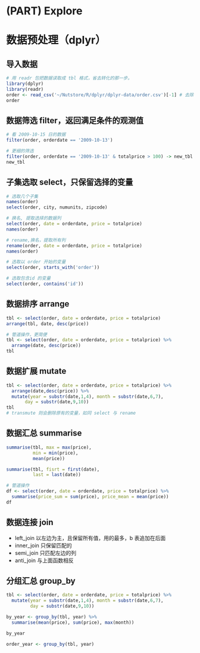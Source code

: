 # (PART) Explore {-}
# 数据预处理（dplyr）

## 导入数据
```r
# 用 readr 包把数据读取成 tbl 格式，省去转化的那一步。
library(dplyr)
library(readr)
order <- read_csv('~/Nutstore/R/dplyr/dplyr-data/order.csv')[-1] # 去除空名的第一列
order
```

## 数据筛选 filter，返回满足条件的观测值
```r
# 看 2009-10-15 日的数据
filter(order, orderdate == '2009-10-13')

# 更细的筛选
filter(order, orderdate == '2009-10-13' & totalprice > 100) -> new_tbl
new_tbl
```

## 子集选取 select，只保留选择的变量
```r
# 选取几个子集
names(order)
select(order, city, numunits, zipcode)

# 换名, 提取选择的数据列
select(order, date = orderdate, price = totalprice)
names(order)

# rename,换名，提取所有列
rename(order, date = orderdate, price = totalprice)
names(order)

# 选取以 order 开始的变量
select(order, starts_with('order'))

# 选取包含id 的变量
select(order, contains('id'))
```

## 数据排序 arrange 
```r
tbl <- select(order, date = orderdate, price = totalprice)
arrange(tbl, date, desc(price))

# 管道操作，更简便
tbl <- select(order, date = orderdate, price = totalprice) %>%
  arrange(date, desc(price))
tbl
```

## 数据扩展 mutate
```r
tbl <- select(order, date = orderdate, price = totalprice) %>%
  arrange(date,desc(price)) %>%
  mutate(year = substr(date,1,4), month = substr(date,6,7), 
       day = substr(date,9,10))
tbl
# transmute 则会删除原有的变量，如同 select 与 rename
```

## 数据汇总 summarise
```r
summarise(tbl, max = max(price),
          min = min(price),
          mean(price))

summarise(tbl, fisrt = first(date),
          last = last(date))

# 管道操作
df <- select(order, date = orderdate, price = totalprice) %>%
  summarise(price_sum = sum(price), price_mean = mean(price))
df
```
  
## 数据连接 join

- left_join 以左边为主，且保留所有值，用的最多，b 表追加在后面
- inner_join 只保留匹配的
- semi_join 只匹配左边的列
- anti_join 与上面函数相反

## 分组汇总 group_by 
```r
tbl <- select(order, date = orderdate, price = totalprice) %>%
  mutate(year = substr(date,1,4), month = substr(date,6,7), 
         day = substr(date,9,10))

by_year <- group_by(tbl, year) %>%
  summarise(mean(price), sum(price), max(month))

by_year

order_year <- group_by(tbl, year)
```